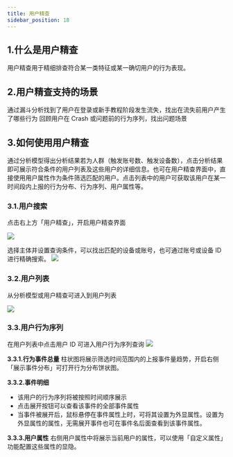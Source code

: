 ```yaml
---
title: 用户精查
sidebar_position: 18
---
```



## 1.什么是用户精查
用户精查用于精细排查符合某一类特征或某一确切用户的行为表现。

## 2.用户精查支持的场景
通过漏斗分析找到了用户在登录或新手教程阶段发生流失，找出在流失前用户产生了哪些行为
回顾用户在 Crash 或问题前的行为序列，找出问题场景
## 3.如何使用用户精查
通过分析模型得出分析结果若为人群（触发账号数、触发设备数），点击分析结果即可展示符合条件的用户列表及这些用户的详细信息。也可在用户精查界面中，直接使用用户属性作为条件筛选匹配的用户。点击列表中的用户可获取该用户在某一时间段内上报的行为分布、行为序列、用户属性等。
### 3.1.用户搜索
点击右上方「用户精查」，开启用户精查界面

![](/img/customEvent/user/user_seq_1.png)

选择主体并设置查询条件，可以找出匹配的设备或账号，也可通过账号或设备 ID 进行精确搜索。
![](/img/customEvent/user/user_seq_2.png)

### 3.2.用户列表
从分析模型或用户精查可进入到用户列表

![](/img/customEvent/user/user_seq_3.png)

### 3.3.用户行为序列
在用户列表中点击用户 ID 可进入用户行为序列查询
![](/img/customEvent/user/user_seq_4.png)

**3.3.1.行为事件总量**
柱状图将展示筛选时间范围内的上报事件量趋势，开启右侧「展示事件分布」可打开行为分布饼状图。


**3.3.2.事件明细**

* 该用户的行为序列将被按照时间顺序展示
* 点击展开按钮可以查看该事件的全部事件属性
* 当事件被展开后，鼠标悬停在事件属性上时，可将其设置为外显属性。设置为外显属性的属性，无需展开事件也可在事件名后面查看到该事件属性。


**3.3.3.用户属性**
右侧用户属性中将展示当前用户的属性，可以使用「自定义属性」功能配置这些属性的显隐。